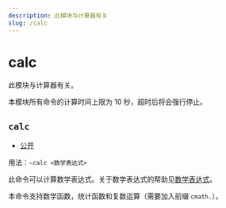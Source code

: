 ```yaml
---
description: 此模块与计算器有关
slug: /calc
---
```


# calc

此模块与计算器有关。

本模块所有命令的计算时间上限为 10 秒，超时后将会强行停止。

## `calc`

-   [公开](permissions)

用法：`~calc <数学表达式>`

此命令可以计算数学表达式。关于数学表达式的帮助见[数学表达式](/docs/help/expressions)。

本命令支持数学函数，统计函数和复数运算（需要加入前缀 `cmath.`）。
